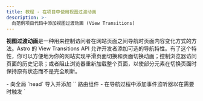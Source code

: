 ```yaml
---
title: 教程 - 在项目中使用视图过渡动画
description: >-
  向范例项目代码中添加视图过渡动画 (View Transitions)
---
```



**视图过渡动画**是一种用来控制访问者在网站页面之间导航时页面内容变化方式的方法。Astro 的 View Transitions API 允许开发者添加可选的导航特性。有了这个特性，你可以方便地为你的网站实现平滑页面切换和页面切换动画；控制浏览器访问页面的历史记录；或者阻止浏览器重新加载整个页面，以使部分元素在切换页面时保持原有状态而不是完全刷新。

<PreCheck>
  - 向全局 `head` 导入并添加 `<ViewTransitions />` 路由组件
  - 在导航过程中添加事件监听器以在需要时触发 `<script>`
  - 使用 transition 指令添加页面过渡动画
  - 对于单个页面的链接，可以选择不使用客户端路由
</PreCheck>

## 先决条件

你需要准备一个现成的 Astro 项目，里面存在通用的基础布局或者 `<Head />` 组件。

本教程使用先前[搭建博客教程完成后的项目代码](https://github.com/withastro/blog-tutorial-demo)来演示如何在现有的 Astro 项目中添加视图过渡（客户端路由）。你可以在本地克隆并使用该代码库，或者通过于 [StackBlitz 上编辑教程的代码](https://stackblitz.com/github/withastro/blog-tutorial-demo/tree/complete?file=src%2Fpages%2Findex.astro)在浏览器中完成该教程。

你也可以在自己的项目中复现这些步骤，但是需要根据自己的代码库调整操作步骤。

我们推荐你使用我们的示例项目来完成这个简短的教程。然后，你就可以使用在这篇教程中所学的知识来给你自己的项目添加视图过渡动画。

## 教程的示例代码

在[搭建博客教程](/zh-cn/tutorial/0-introduction/)中，你了解到 Astro 的基于文件的路由会将任何放在 `src/pages/` 文件夹中的 `.astro`、`.md` 或 `.mdx` 文件自动变成你网站上的一个新页面。

为了在这些页面之间导航，你使用了 HTML 的标准元素 `<a>`。例如：要创建一个指向你的 `About` 页面的链接，你会在页面头部添加 `<a href="/about/">About</a>`。当网站的访问者点击这个链接时，浏览器会刷新并加载这个新页面。

## 全页面导航 vs 客户端路由（SPA 模式）

使用全页面导航时，浏览器刷新并加载新页面，旧页面和新页面之间没有连贯性。而使用客户端路由时，新页面的加载是通过 JavaScript 将页面的元素挨个替换，并不会重新加载整个页面。

客户端路由是单页应用（SPA）网站的一个特性。换句话说，你的整个网站（或者说应用）在浏览器看来仅仅是一个带有 JavaScript 的单页面，其内容根据访问者的交互进行更新。

由于加载新页面中的元素并不需要浏览器重新加载整个页面，所以客户端路由允许你以几种方式控制页面过渡。你可以选择元素使其**维持状态**，比如通用的页眉元素，不必在屏幕上完全重新渲染，这样从一个页面到另一个页面的过渡可以显得更连贯。更令人兴奋的是，这个特性可以使你在不同页面之间轻松传值，甚至在访问者切换页面时继续播放视频！

然而并不是所有地方都会需要客户端路由，有时候你会需要进行完整的浏览器刷新。例如，你有一个链接是指向一个 `.pdf` 文档时，你需要浏览器从服务器重新加载这个页面而不是通过 JavaScript 来修改页面元素。我们 Astro 的开发者也想到了这个问题。所以即使在 Astro 项目中启用了视图过渡，你也可以单独指定特定链接的导航方式，使其可以完全不使用客户端路由。

在我们的指南中阅读更多关于 [Astro 的视图过渡](/zh-cn/guides/view-transitions/) 的信息，或者深入了解下面的说明，以使用视图过渡来扩展博客。

<Box icon="question-mark">
### 小测试

1. 向我的 Astro 站点添加视图过渡……

    <MultipleChoice>
        <Option>
            默认情况下在整个中网站实现需要超过 2 行代码
        </Option>
        <Option isCorrect>
            可以通过修改页面 `<head>` 中 `<ViewTransitions />` 路由的参数改变默认页面导航的类型
        </Option>
        <Option>
            不会重新添加浏览器提供的辅助功能，例如路由通知与遵循 `prefers-reduced-motion` 的设置
        </Option>
    </MultipleChoice>

2. 哪一个**不是** Astro 的视图过渡带来的好处？

    <MultipleChoice>
      <Option isCorrect>
         向浏览器发送一些额外的 JavaScript 以进行客户端路由
      </Option>
      <Option>
        可以在访问者访问新页面时保留特定元素或组件
      </Option>
      <Option>
        控制每个链接使用不同的导航方式
      </Option>
    </MultipleChoice>

3. 视图过渡……
    <MultipleChoice>
      <Option>
        要求我使用任意前端框架，例如 React
      </Option>
      <Option>
        并不适合生产环境
      </Option>
      <Option isCorrect>
        包含对尚未完全支持视图过渡的浏览器的 fallback 支持
      </Option>
    </MultipleChoice>

</Box>

## 在示例博客代码中增加视图过渡

通过下列步骤你将了解：如何通过添加客户端路由来增强页面转换的效果，用以扩展之前简陋的示例博客。

### 更新依赖

1. 在终端中运行以下命令，将 Astro 升级到最新版本，并将所有集成升级到它们的最新版本：

    <PackageManagerTabs>
      <Fragment slot="npm">
      ```shell
      # 升级到 Astro v4.x
      npm install astro@latest

      # 例：升级博客教程中的 Preact 集成
      npm install @astrojs/preact@latest
      ```
      </Fragment>
      <Fragment slot="pnpm">
      ```shell
      # 升级到 Astro v4.x
      pnpm add astro@latest

      # 例：升级博客教程中的 Preact 集成
      pnpm add @astrojs/preact@latest
      ```
      </Fragment>
      <Fragment slot="yarn">
      ```shell
      # 升级到 Astro v4.x
      yarn add astro@latest

      # 例：升级博客教程中的 Preact 集成
      yarn add @astrojs/preact@latest
      ```
      </Fragment>
    </PackageManagerTabs>

    :::tip
    如果你正在使用自己的项目，请确保你已更新所有已安装的依赖项。搭建博客教程的示例代码库仅使用了 Preact 集成。
    :::

### 添加 `<ViewTransitions />` 路由

2. 导入并添加 `<ViewTransitions />` 元素到你的页面布局中的 `<head>` 中。

        在博客教程示例中，`<head>` 元素位于 `src/layouts/BaseLayout.astro` 文件中。必须首先在组件的 frontmatter 中导入 `ViewTransitions` 路由。然后，在 `<head>` 元素内部添加路由组件。

    ```astro title="src/layouts/BaseLayout.astro" ins={2,15}
    ---
    import { ViewTransitions } from "astro:transitions";
    import Header from "../components/Header.astro";
    import Footer from "../components/Footer.astro";
    import "../styles/global.css";
    const { pageTitle } = Astro.props;
    ---
    <html lang="en">
      <head>
        <meta charset="utf-8" />
        <link rel="icon" type="image/svg+xml" href="/favicon.svg" />
        <meta name="viewport" content="width=device-width" />
        <meta name="generator" content={Astro.generator} />
        <title>{pageTitle}</title>
        <ViewTransitions />
      </head>
      <body>
        <Header />
        <h1>{pageTitle}</h1>
        <slot />
        <Footer />
        <script>
          import "../scripts/menu.js";
        </script>
      </body>
    </html>
    ```

    恭喜！到这一步无需其他配置，你就已经启用了 Astro 默认的客户端导航。Astro 将根据旧页面和新页面之间的相似之处创建默认的页面动画，并为不受支持的浏览器提供回退行为。

3. 在站点预览中导航到不同的页面。

    **建议在较大的屏幕尺寸上，例如桌面模式**中查看站点预览。当你在站点的不同页面之间切换时，你会发现旧页面的内容会淡出，同时新页面的内容淡入。如果你对默认效果不满意，可以使用[视图过渡指南](/zh-cn/guides/view-transitions/)来自定义视图过渡动画。

    在**较小的屏幕尺寸**上查看站点预览，并尝试使用汉堡菜单在页面之间进行导航。请注意，在第一次页面加载后，菜单将不再起作用。

### 更新你的脚本

使用视图过渡后，部分脚本可能在页面导航后不再像在完整页面浏览器刷新时那样重新运行。在客户端路由期间，有几个[事件可以监听](/zh-cn/guides/view-transitions/#生命周期事件)，并在发生时触发事件。你项目中的脚本现在需要连接到两个事件，以在页面导航期间的适当时间运行：[`astro:page-load`](/zh-cn/guides/view-transitions/#astropage-load)和[`astro:after-swap`](/zh-cn/guides/view-transitions/#astroafter-swap)。

视图转换时，一些脚本可能不再在页面导航后重新运行，就像在整个页面刷新时那样。

4. 使控制 `<Hamburger />` 移动设备菜单组件的脚本在导航到新页面后仍然可用。

    为了在导航到新页面后使移动菜单具有交互性，请添加以下代码，该代码监听`astro:page-load`事件，该事件在页面导航结束时运行，并在响应时运行现有脚本，使汉堡菜单在点击时能够正常工作：

    ```js title="src/scripts/menu.js" ins={1,5}
    document.addEventListener('astro:page-load', () => {
      document.querySelector('.hamburger').addEventListener('click', () => {
        document.querySelector('.nav-links').classList.toggle('expanded');
      });
    });
    ```

5. 使控制主题切换的脚本在页面导航后仍然可用。

    控制浅色/深色主题的脚本位于 `<ThemeIcon />` 组件中。为了确保主题切换器在每个页面上能够正常工作，请从脚本中移除 `is:inline` 属性，并添加与前面示例中相同的事件监听器，以便 `astro:page-load` 事件可以触发你现有的函数。

    更新现有的 `<script>` 标签，使你的函数在 `astro:page-load` 事件发生时运行，确保在新页面完全加载并对用户可见后主题切换器可用：

    ```astro title="src/components/ThemeIcon.astro" ins={8,38} del="is:inline"
    ---
    ---
    <button id="themeToggle"> /* ... */ </button>

    <style> /* ... */ </style>

    <script is:inline>
      document.addEventListener('astro:page-load', () => {
        const theme = (() => {
          if (typeof localStorage !== "undefined" && localStorage.getItem("theme")) {
            return localStorage.getItem("theme");
          }
          if (window.matchMedia("(prefers-color-scheme: dark)").matches) {
            return "dark";
          }
          return "light";
        })();

        if (theme === "light") {
          document.documentElement.classList.remove("dark");
        } else {
          document.documentElement.classList.add("dark");
        }

        window.localStorage.setItem("theme", theme);

        const handleToggleClick = () => {
          const element = document.documentElement;
          element.classList.toggle("dark");

          const isDark = element.classList.contains("dark");
          localStorage.setItem("theme", isDark ? "dark" : "light");
        };

        document
          .getElementById("themeToggle")
          .addEventListener("click", handleToggleClick);
      });
    </script>
    ```
    现在，在使用 `<ViewTransitions />` 路由时，当页面加载完成后，主题切换在每个页面上都具有交互性。

6. 提前检查主题以防止在深色模式刷新。

    虽然主题切换器在每个页面上正常工作，但它的脚本是在导航过程的最后加载的，**新页面在浏览器中完全加载之后**。主题切换器运行并检查页面应该使用哪个主题之前，网站可能会在瞬间闪过其浅色主题。

    为了在导航过程的早期检查并在必要时设置深色模式，请创建一个函数，该函数将在 `astro:after-swap` 事件发生时运行。下面的函数将会在**新页面替代旧页面之后立即运行**，在 DOM 元素被绘制到屏幕上之前。该函数将检查浏览器的 `localStorage` 以确定是否使用深色主题。

    将这个新的脚本添加到`<ThemeIcon />`组件中，作为控制主题切换的脚本的补充。

    ```astro title="src/components/ThemeIcon.astro" ins={3-9}
    <script> ... <script>

    <script>
      document.addEventListener('astro:after-swap', () => {
        localStorage.theme === 'dark' 
        ? document.documentElement.classList.add("dark")
        : document.documentElement.classList.remove("dark");
      }); 
    </script>
    ```

    这样，每次页面切换都会**使用 `<ViewTransitions />` 路由进行客户端导航**（因此可以访问 `astro:after-swap` 事件），这就让主题切换器能够从浏览器的 `localStorage` 中检测到 `theme: dark`，并在 DOM 绘制之前相应地更新当前页面的主题属性。

    <Box icon="question-mark">
      ### 小测试

      在使用客户端导航期间，当访问者点击链接转到新页面时，事件发生的正确顺序是什么？

          <MultipleChoice>
            <Option>
              1. `astro:after-swap`
              2. `astro:page-load`
              3. 新页面已经可见
            </Option>
            <Option isCorrect>
              1. `astro:after-swap`
              2. 新页面已经可见
              3. `astro:page-load`
            </Option>
            <Option>
              1. `astro:page-load`
              2. 新页面已经可见
              3. `astro:after-swap`
            </Option>
          </MultipleChoice>


      </Box>

### 自定义过渡动画

7. 将页面标题的默认淡入淡出动画改为滑动动画。

    启用视图过渡后，Astro 默认对所有页面过渡动画设置了一个小的淡入淡出效果。不过，Astro 还内置了 `slide` 动画。要更改单个元素的动画类型，请向其标签添加 `transition:animate=""` 指令。

    例如，要使页面标题滑入而不是淡入，你需要将 `transition:animate="slide"` 添加到 BaseLayout 中的 `<h1>` 元素中：

    ```astro title="src/layouts/BaseLayout.astro" ins='transition:animate="slide"'
    ---
    import Header from "../components/Header.astro";
    import Footer from "../components/Footer.astro";
    import "../styles/global.css";
    import { ViewTransitions } from "astro:transitions";
    const { pageTitle } = Astro.props;
    ---

    <html lang="en">
      <head>
        <meta charset="utf-8" />
        <link rel="icon" type="image/svg+xml" href="/favicon.svg" />
        <meta name="viewport" content="width=device-width" />
        <meta name="generator" content={Astro.generator} />
        <title>{pageTitle}</title>
        <ViewTransitions />
      </head>
      <body>
        <Header />
        <h1 transition:animate="slide">{pageTitle}</h1>
        <slot />
        <Footer />
        <script>
          import "../scripts/menu.js";
        </script>
      </body>
    </html>
    ```

    在浏览器预览中，你将看到页面标题滑入屏幕，而其他元素如正文文本，仍然保持淡入淡出的动画。

    <Box icon="puzzle-piece">
      ### 小试牛刀 - 淡入导航链接

      按照[上述相同的步骤](#自定义过渡动画)，添加一个动画指令，使包含所有网页页眉链接的 `Navigation.astro` 中的 `<div>` 在页面导航时播放滑动动画。

      <details>
      <summary>给我看看代码！</summary>
      ```astro title="src/components/Navigation.astro" ins='transition:animate="slide"'
      ---
      ---
      <div transition:animate="slide" class="nav-links">
        <a href="/">Home</a>
        <a href="/about/">About</a>
        <a href="/blog/">Blog</a>
        <a href="/tags/" >Tags</a>
      </div>
      ```
      </details>
    </Box>

    在浏览器中预览，你会发现在每次页面导航时，页面标题和页眉链接都会被应用滑动效果。

8. 为你的博客文章描述添加一个时间更长的淡入效果。

    还可以通过导入它们来提供任何 CSS3 动画属性，来个性化 Astro 的过渡动画。

    例如，当在导航到博客文章时，如果要使描述缓慢淡入，可以在 Markdown 博客文章的布局中导入 `fade` 动画。然后，为 Astro 的 `fade` 添加过渡指令，并设置持续时间为 `2s`：

    ```astro title="src/layouts/MarkdownPostLayout.astro" ins={3} ins="transition:animate={fade({ duration: '2s' })}"
    ---
    import BaseLayout from "./BaseLayout.astro";
    import { fade } from 'astro:transitions';
    const { frontmatter } = Astro.props;
    ---

    <BaseLayout pageTitle={frontmatter.title}>
      <p>{frontmatter.pubDate.slice(0, 10)}</p>
      <p transition:animate={fade({ duration: '2s' })} ><em>{frontmatter.description}</em></p>
      <p>Written by: {frontmatter.author}</p>
      <img src={frontmatter.image.url} width="300" alt={frontmatter.image.alt} />
      <slot />
    </BaseLayout>
    ```
    在浏览器预览中导航到任何博客文章，你会发现描述淡入的速度比其他文本慢。

    <ReadMore>了解更多关于不同的 [过渡指令](/zh-cn/guides/view-transitions/#过渡动画指令) 和 [自定义动画](/zh-cn/guides/view-transitions/#自定义动画) 的信息。</ReadMore>

### 为某些链接设置强制浏览器重新加载页面

9. 阻止客户端路由，让浏览器在导航到关于页面时重新加载。

    有时，当访客点击特定链接时，你可能希望浏览器进行完整的刷新。例如，访客可能点击了一个不使用 `<ViewTransitions />` 路由的页面，或者要下载一个 `.pdf` 文件。

    为了确保每次点击页眉导航链接转到关于页面时浏览器都会刷新，请在 `<Navigation />` 组件中的 `<a>` 标签上添加 `data-astro-reload` 属性。这将完全覆盖 `<ViewTransitions />` 路由器，同时今后对于这个链接，任何视图过渡动画都将被忽略。

     ```astro title="src/components/Navigation.astro" ins='data-astro-reload'
      ---
      ---
      <div transition:animate="slide" class="nav-links">
        <a href="/">Home</a>
        <a href="/about/" data-astro-reload>About</a>
        <a href="/blog/">Blog</a>
        <a href="/tags/">Tags</a>
      </div>
      ```

      现在，当访客点击导航链接到关于页面时，将不会播放任何过渡动画。页面链接和标题也不会滑入，当访客使用**此链接**导航到关于页面时，页面内容也不会淡入。

10. 在 Markdown 博客文章的布局中，通过作者名称添加一个指向关于页面的链接。

    `data-astro-reload` 只会在从添加了该属性的链接**转到新页面时**触发完整的浏览器刷新。它不会覆盖所有导航到关于页面的链接的设置。
    
    在 `<MarkdownPostLayout />` 组件中，向作者名称添加一个指向关于页面的链接：

    ```astro title="src/layouts/MarkdownPostLayout.astro" ins='<a href="/about/">' ins="</a>"
    ---
    import BaseLayout from "./BaseLayout.astro";
    import { fade } from "astro:transitions";
    const { frontmatter } = Astro.props;
    ---

    <BaseLayout pageTitle={frontmatter.title}>
      <p>{frontmatter.pubDate.slice(0, 10)}</p>
      <p transition:animate={fade({ duration: '2s' })} ><em>{frontmatter.description}</em></p>
      <p>Written by: <a href="/about/">{frontmatter.author}</a></p>
      <img src={frontmatter.image.url} width="300" alt={frontmatter.image.alt} />
      <slot />
    </BaseLayout>
    ```

    如果在你的浏览器预览中访问任意博客文章，然后点击链接的作者名称转到关于页面，页面导航会是什么样子？

    <p>
      当访客从单独的博客文章点击链接转到关于页面时，页面标题和页眉导航链接会<Spoiler>从屏幕两侧滑入</Spoiler>，因为<Spoiler>这些链接没有设置 `data-astro-reload` 属性。</Spoiler>
    </p>

教程到此结束，但还有很多内容等待你的探索！如果你感兴趣，可以查看我们的[完整视图过渡指南](/zh-cn/guides/view-transitions/)，了解更多关于视图过渡的用法。

要查看使用视图过渡的博客教程的完整示例，请访问教程存储库的 [View Transitions 分支](https://github.com/withastro/blog-tutorial-demo/tree/view-transitions)。
